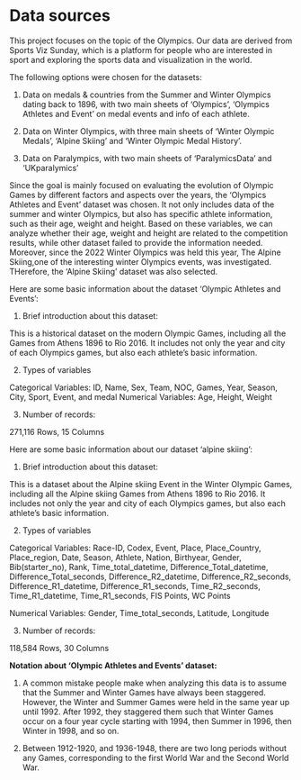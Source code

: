 # Data sources


This project focuses on the topic of the Olympics. Our data are derived from Sports Viz Sunday, which is a platform for people who are interested in sport and exploring the sports data and visualization in the world. 

The following options were chosen for the datasets: 

1) Data on medals & countries from the Summer and Winter Olympics dating back to 1896, with two main sheets of ‘Olympics’, ‘Olympics Athletes and Event’ on medal events and info of each athlete.

2) Data on Winter Olympics, with three main sheets of ‘Winter Olympic Medals’, ‘Alpine Skiing’ and ‘Winter Olympic Medal History’.

3) Data on Paralympics, with two main sheets of ‘ParalymicsData’ and ‘UKparalymics’

Since the goal is mainly focused on evaluating the evolution of Olympic Games by different factors and aspects over the years, the 'Olympics Athletes and Event' dataset was chosen. It not only includes data of the summer and winter Olympics, but also has specific athlete information, such as their age, weight and height. Based on these variables, we can analyze whether their age, weight and height are related to the competition results, while other dataset failed to provide the information needed.
Moreover, since the 2022 Winter Olympics was held this year, The Alpine Skiing,one of the interesting winter Olympics events, was investigated. THerefore, the ‘Alpine Skiing’ dataset was also selected. 

Here are some basic information about the dataset 'Olympic Athletes and Events': 

1. Brief introduction about this dataset:

This is a historical dataset on the modern Olympic Games, including all the Games from Athens 1896 to Rio 2016. It includes not only the year and city of each Olympics games, but also each athlete's basic information. 

2. Types of variables

Categorical Variables: ID, Name, Sex, Team, NOC, Games, Year, Season, City, Sport, Event, and medal
Numerical Variables: Age, Height, Weight

3. Number of records: 

271,116 Rows, 15 Columns

Here are some basic information about our dataset 'alpine skiing': 

1. Brief introduction about this dataset:

This is a dataset about the Alpine skiing Event in the Winter Olympic Games, including all the Alpine skiing Games from Athens 1896 to Rio 2016. It includes not only the year and city of each Olympics games, but also each athlete's basic information. 

2. Types of variables

Categorical Variables: Race-ID, Codex, Event, Place, Place_Country, Place_region, Date, Season, Athlete, Nation, Birthyear, Gender, Bib(starter_no), Rank, Time_total_datetime, Difference_Total_datetime, Difference_Total_seconds, Difference_R2_datetime, Difference_R2_seconds, Difference_R1_datetime, Difference_R1_seconds, Time_R2_seconds, Time_R1_datetime, Time_R1_seconds, FIS Points, WC Points

Numerical Variables: Gender, Time_total_seconds, Latitude, Longitude

3. Number of records: 

118,584 Rows, 30 Columns

**Notation about ‘Olympic Athletes and Events’ dataset:** 

1. A common mistake people make when analyzing this data is to assume that the Summer and Winter Games have always been staggered. However, the Winter and Summer Games were held in the same year up until 1992. After 1992, they staggered them such that Winter Games occur on a four year cycle starting with 1994, then Summer in 1996, then Winter in 1998, and so on. 

2. Between 1912-1920, and 1936-1948, there are two long periods without any Games, corresponding to the first World War and the Second World War.


